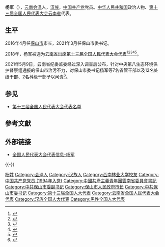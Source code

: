 {{Infobox person
|name=杨军
|birth_date={{birth year and age|1973|1}}
|ancestor=[[云南|云南]][[会泽|会泽]]
|nationality={{PRC}}
|title=[[全国人大代表|全国人大代表]]
|ethnicity=[[汉族|汉族]]
|gender=男
|party={{cpc}}
|website=[http://210.82.31.1:8084/delegate/viewDelegate.action?dbid=132345 全国人大代表数据库]
}}
'''杨军'''（{{bd|1973年|1月||catIdx=Yang杨}}），[[云南|云南]][[会泽|会泽]]人，[[汉族|汉族]]，[[中国共产党|中国共产党]]党员。[[中华人民共和国|中华人民共和国]]政治人物、[[第十三届全国人民代表大会|第十三届全国人民代表大会]][[云南省|云南省]]代表{{refnest|{{Cite web|url=http://210.82.31.1:8084/delegate/viewDelegate.action?dbid=132345|title=全国人民代表大会代表信息-杨军|accessdate=2020-03-16|work=中国人大网}}}}。

==生平==
2016年4月任[[保山市|保山市]]市长，2021年3月任保山市委书记。

2018年，杨军被选为[[云南省|云南省]]出席[[第十三届全国人民代表大会|第十三届全国人民代表大会]][[第十三届全国人民代表大会代表|代表]]<ref>{{Cite web|title=中华人民共和国第十三届全国人民代表大会代表名单|url=http://www.gov.cn/xinwen/2018-02/24/content_5268538.htm|accessdate=2020-03-16|work=中国政府网|archive-date=2020-02-28|archive-url=https://web.archive.org/web/20200228133636/http://www.gov.cn/xinwen/2018-02/24/content_5268538.htm|dead-url=no}}</ref><ref>{{Cite web|title=（受权发布）中华人民共和国第十三届全国人民代表大会代表名单-中新网|url=http://www.chinanews.com/gn/2018/02-25/8453959.shtml|accessdate=2021-02-19|work=[[中国新闻网|中国新闻网]]|archive-date=2018-02-27|archive-url=https://web.archive.org/web/20180227031724/http://www.chinanews.com/gn/2018/02-25/8453959.shtml|dead-url=no}}</ref><ref>{{cite web | title=中华人民共和国第十三届全国人民代表大会代表名单 | website=[[光明网_(中国)|光明网]] | date=2018-02-25 | url=https://news.gmw.cn/2018-02/25/content_27792557.htm | language=zh | access-date=2021-02-19 | archive-date=2021-10-19 | archive-url=https://web.archive.org/web/20211019124618/https://news.gmw.cn/2018-02/25/content_27792557.htm | dead-url=no }}</ref><ref>{{cite web | title=第十三届全国人民代表大会代表名单（2980名） | website=[[澎湃新闻|澎湃新闻]]-The Paper | url=https://www.thepaper.cn/newsDetail_forward_2008905 | language=zh | access-date=2021-02-19 | archive-date=2018-03-23 | archive-url=https://web.archive.org/web/20180323190049/https://www.thepaper.cn/newsDetail_forward_2008905 | dead-url=no }}</ref><ref>{{cite web | title=中华人民共和国第十三届全国人民代表大会代表名单 | website=[[中国网|中国网]] | date=2018-02-25 | url=http://news.china.com.cn/2018-02/25/content_50599587.htm | language=zh | access-date=2021-02-19 | archive-date=2021-02-21 | archive-url=https://web.archive.org/web/20210221201146/http://news.china.com.cn/2018-02/25/content_50599587.htm | dead-url=no }}</ref>。

2021年5月9日，云南省纪委监委经过深入调查后公布，针对中央第八生态环境保护督察组通报的保山市治污不力，对保山市委书记杨军等7名省管干部以及12名处级干部、2名科级干部予以问责<ref>{{Cite web|title=治污不力 云南保山市委书记杨军等21名干部被问责|url=http://www.xinhuanet.com/legal/2021-05/09/c_1127424739.htm|work=新华网|access-date=2021-05-09|archive-date=2021-06-24|archive-url=https://web.archive.org/web/20210624121254/http://www.xinhuanet.com/legal/2021-05/09/c_1127424739.htm|dead-url=no}}</ref>。

==参见==
* [[第十三届全国人民代表大会代表名单|第十三届全国人民代表大会代表名单]]

==參考文獻==
{{reflist}}

==外部链接==
{{Portal|中国|政治}}
* [http://210.82.31.1:8084/delegate/viewDelegate.action?dbid=132345 全国人民代表大会代表信息-杨军]

{{-}}
{{start box}}
{{s-ppo|cpc}}
{{s-before|[[赵德光_(1962年)|赵德光]]}}
{{s-title|[[中国共产党保山市委员会|中国共产党保山市委员会]]书记|2021年3月－}}
{{s-inc}}
{{s-gov|prc}}
{{s-before|[[赵德光_(1962年)|赵德光]]}}
{{s-title|[[保山市人民政府|保山市人民政府]]市长|2016年4月－2021年5月}}
{{s-after|[[洪维智|洪维智]]}}
{{s-civ}}
{{s-before|[[饶南湖|饶南湖]]}}
{{s-title|[[中国共产主义青年团云南省委员会|中国共产主义青年团云南省委员会]]书记|2012年8月－2016年3月}}
{{s-after|[[唐源|唐源]]}}
{{end box}}
{{各省级行政区团委书记}}

{{DEFAULTSORT:Yang杨}}
[[Category:杨姓|]]
[[Category:会泽人|Category:会泽人]]
[[Category:汉族人|Category:汉族人]]
[[Category:西南林业大学校友|Category:西南林业大学校友]]
[[Category:中国共产党党员_(1994年入党)|Category:中国共产党党员 (1994年入党)]]
[[Category:中國共產主義青年團雲南省委員會書記|Category:中國共產主義青年團雲南省委員會書記]]
[[Category:中共保山市委副书记|Category:中共保山市委副书记]]
[[Category:保山市人民政府市长|Category:保山市人民政府市长]]
[[Category:中共保山市委书记|Category:中共保山市委书记]]
[[Category:第十三届全国人大代表|Category:第十三届全国人大代表]]
[[Category:云南省全国人民代表大会代表|Category:云南省全国人民代表大会代表]]
[[Category:汉族全国人大代表|Category:汉族全国人大代表]]
[[Category:男性全国人大代表|Category:男性全国人大代表]]
